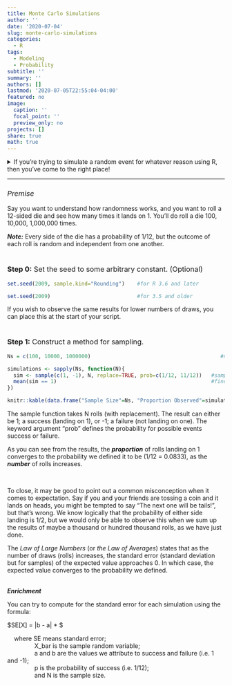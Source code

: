 ```yaml
---
title: Monte Carlo Simulations
author: ''
date: '2020-07-04'
slug: monte-carlo-simulations
categories:
  - R
tags:
  - Modeling
  - Probability
subtitle: ''
summary: ''
authors: []
lastmod: '2020-07-05T22:55:04-04:00'
featured: no
image:
  caption: ''
  focal_point: ''
  preview_only: no
projects: []
share: true
math: true
---
```

<style>
h3{font-weight:normal;}
</style>

<details>
<summary>
If you're trying to simulate a random event for whatever reason using R, then you've come to the right place!
</summary>
<p>

> If not, or if  you do not have true or estimated probabilities for your simulation, then this is not for you!

</p>
</details>

***
### *Premise*

Say you want to understand how randomness works, and you want to roll a 12-sided die and see how many times it lands on 1. You'll do roll a die 100, 10,000, 1,000,000 times.

***Note:*** Every side of the die has a probability of 1/12, but the outcome of each roll is random and independent from one another.
<br><br>

### **Step 0:** Set the seed to some arbitrary constant. (Optional)

```r
set.seed(2009, sample.kind="Rounding")    #for R 3.6 and later

set.seed(2009)                            #for 3.5 and older
```

If you wish to observe the same results for lower numbers of draws, you can place this at the start of your script.
<br><br>

### **Step 1:** Construct a method for sampling.
```r
Ns = c(100, 10000, 1000000)                                          #number of simulations

simulations <- sapply(Ns, function(N){
  sim <- sample(c(1, -1), N, replace=TRUE, prob=c(1/12, 11/12))   #sampling
  mean(sim == 1)                                                  #find the proportion of rolls which are 1 (success)
})
```
```r
knitr::kable(data.frame("Sample Size"=Ns, "Proportion Observed"=simulations), align="c")
```

The sample function takes N rolls (with replacement). The result can either be 1; a success (landing on 1), or -1; a failure (not landing on one). The keyword argument "prob" defines the probability for possible events success or failure.

As you can see from the results, the ***proportion*** of rolls landing on 1 converges to the probability we defined it to be (1/12 = 0.0833), as the ***number*** of rolls increases.

<br>

To close, it may be good to point out a common misconception when it comes to expectation. Say if you and your friends are tossing a coin and it lands on heads, you might be tempted to say "The next one will be tails!", but that's wrong. We know logically that the probability of either side landing is 1/2, but we would only be able to observe this when we sum up the results of maybe a thousand or hundred thousand rolls, as we have just done. 
<br>

The *Law of Large Numbers* (or *the Law of Averages*) states that as the number of draws (rolls) increases, the standard error (standard deviation but for samples) of the expected value approaches 0. In which case, the expected value converges to the probability we defined.
<br><br>

***Enrichment***

You can try to compute for the standard error for each simulation using the formula:

$SE[\bar X] = |b - a| * \frac{\sqrt{p(1-p)}}{N} $

|     where SE means standard error;
|                 X_bar is the sample random variable; 
|                 a and b are the values we attribute to success and failure (i.e. 1 and -1); 
|                 p is the probability of success (i.e. 1/12); 
|                 and N is the sample size.
